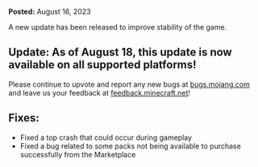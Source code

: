 **Posted:** August 16, 2023

A new update has been released to improve stability of the game.

## **Update:** As of August 18, this update is now available on all supported platforms!

Please continue to upvote and report any new bugs at [bugs.mojang.com](https://bugs.mojang.com) and leave us your feedback at [feedback.minecraft.net](https://feedback.minecraft.net)!  
  

## **Fixes:**

-   Fixed a top crash that could occur during gameplay
-   Fixed a bug related to some packs not being available to purchase successfully from the Marketplace